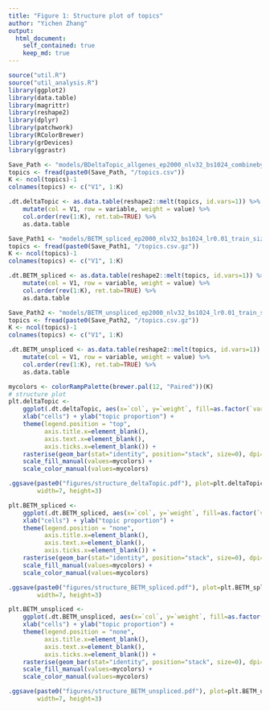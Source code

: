 ```yaml
---
title: "Figure 1: Structure plot of topics"
author: "Yichen Zhang"
output:
  html_document:
    self_contained: true
    keep_md: true
---
```


```r
source("util.R")
source("util_analysis.R")
library(ggplot2)
library(data.table)
library(magrittr)
library(reshape2)
library(dplyr)
library(patchwork)
library(RColorBrewer)
library(grDevices)
library(ggrastr)
```

```r
Save_Path <- "models/BDeltaTopic_allgenes_ep2000_nlv32_bs1024_combinebyadd_lr0.01_train_size1.0_pip0rho_0.1_pip0delta_0.1_klbeta_10.0v1"
topics <- fread(paste0(Save_Path, "/topics.csv"))
K <- ncol(topics)-1
colnames(topics) <- c("V1", 1:K)

.dt.deltaTopic <- as.data.table(reshape2::melt(topics, id.vars=1)) %>%
    mutate(col = V1, row = variable, weight = value) %>%
    col.order(rev(1:K), ret.tab=TRUE) %>%
    as.data.table

Save_Path1 <- "models/BETM_spliced_ep2000_nlv32_bs1024_lr0.01_train_size0.9_pip0rho_0.1_klbeta_10.0v1"
topics <- fread(paste0(Save_Path1, "/topics.csv.gz"))
K <- ncol(topics)-1
colnames(topics) <- c("V1", 1:K)

.dt.BETM_spliced <- as.data.table(reshape2::melt(topics, id.vars=1)) %>%
    mutate(col = V1, row = variable, weight = value) %>%
    col.order(rev(1:K), ret.tab=TRUE) %>%
    as.data.table

Save_Path2 <- "models/BETM_unspliced_ep2000_nlv32_bs1024_lr0.01_train_size0.9_pip0rho_0.1_klbeta_10.0v1"
topics <- fread(paste0(Save_Path2, "/topics.csv.gz"))
K <- ncol(topics)-1
colnames(topics) <- c("V1", 1:K)

.dt.BETM_unspliced <- as.data.table(reshape2::melt(topics, id.vars=1)) %>%
    mutate(col = V1, row = variable, weight = value) %>%
    col.order(rev(1:K), ret.tab=TRUE) %>%
    as.data.table
```

```r
mycolors <- colorRampPalette(brewer.pal(12, "Paired"))(K)
# structure plot
plt.deltaTopic <- 
    ggplot(.dt.deltaTopic, aes(x=`col`, y=`weight`, fill=as.factor(`variable`), color=as.factor(`variable`))) +
    xlab("cells") + ylab("topic proportion") +
    theme(legend.position = "top", 
          axis.title.x=element_blank(),
          axis.text.x=element_blank(),
          axis.ticks.x=element_blank()) +
    rasterise(geom_bar(stat="identity", position="stack", size=0), dpi=300) +
    scale_fill_manual(values=mycolors) +
    scale_color_manual(values=mycolors)

.ggsave(paste0("figures/structure_deltaTopic.pdf"), plot=plt.deltaTopic,
        width=7, height=3)
```

```r
plt.BETM_spliced <- 
    ggplot(.dt.BETM_spliced, aes(x=`col`, y=`weight`, fill=as.factor(`variable`), color=as.factor(`variable`))) +
    xlab("cells") + ylab("topic proportion") +
    theme(legend.position = "none", 
          axis.title.x=element_blank(),
          axis.text.x=element_blank(),
          axis.ticks.x=element_blank()) +
    rasterise(geom_bar(stat="identity", position="stack", size=0), dpi=300) +
    scale_fill_manual(values=mycolors) +
    scale_color_manual(values=mycolors)

.ggsave(paste0("figures/structure_BETM_spliced.pdf"), plot=plt.BETM_spliced,
        width=7, height=3)
```

```r
plt.BETM_unspliced <- 
    ggplot(.dt.BETM_unspliced, aes(x=`col`, y=`weight`, fill=as.factor(`variable`), color=as.factor(`variable`))) +
    xlab("cells") + ylab("topic proportion") +
    theme(legend.position = "none", 
          axis.title.x=element_blank(),
          axis.text.x=element_blank(),
          axis.ticks.x=element_blank()) +
    rasterise(geom_bar(stat="identity", position="stack", size=0), dpi=300) +
    scale_fill_manual(values=mycolors) +
    scale_color_manual(values=mycolors)

.ggsave(paste0("figures/structure_BETM_unspliced.pdf"), plot=plt.BETM_unspliced,
        width=7, height=3)
```
